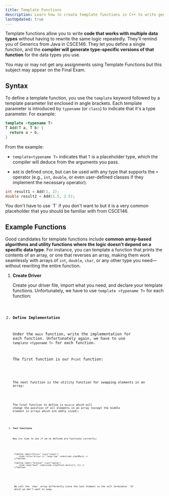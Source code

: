 ```yaml
---
title: Template Functions
description: Learn how to create template functions in C++ to write generic, type-independent code that can be reused for multiple data types without rewriting logic.
lastUpdated: true
---
```



Template functions allow you to write **code that works with 
multiple data types** without having to rewrite the same logic repeatedly. 
They'll remind you of Generics from Java in CSCE146. They let you define 
a single function, and the **compiler will generate type-specific versions 
of that function** for the data types you use.

<Aside>
You may or may not get any assignments using Template Functions but this subject 
may appear on the Final Exam.
</Aside>

## Syntax

To define a template function, you use the `template` keyword followed 
by a template parameter list enclosed in angle brackets. Each template 
parameter is introduced by `typename` (or `class`) to indicate that it's a 
type parameter. For example:

```cpp showLineNumbers=false
template <typename T>
T Add(T a, T b) {
  return a + b;
}
```

From the example:

- `template<typename T>` indicates that `T` is a placeholder type, which the 
compiler will deduce from the arguments you pass.

- `Add` is defined once, but can be used with any type that supports the `+` operator 
(e.g., `int`, `double`, or even user-defined classes if they implement the necessary operator).

```cpp showLineNumbers=false
int result1 = Add(1, 2);
double result2 = Add(1.5, 2.5);
```

<Aside>
You don't have to use `T` if you don't want to but it is a very common placeholder 
that you should be familiar with from CSCE146.
</Aside>

## Example Functions

Good candidates for template functions include **common array-based 
algorithms and utility functions where the logic doesn't depend on 
a specific data type**. For instance, you can template a function 
that prints the contents of an array, or one that reverses an array, 
making them work seamlessly with arrays of `int`, `double`, `char`, or 
any other type you need—without rewriting the entire function.

<Steps>

1. **Create Driver**

    Create your driver file, import what you need, and declare your template 
    functions. Unfortunately, we have to use `template <typename T>` for each 
    function:

    <Code title="driver.cc" lang="cpp" code={code.step1} />

2. **Define Implementation**

    Under the `main` function, write the implementation for each function. 
    Unfortunately again, we have to use `template <typename T>` for each function.

    The first function is our `Print` function:

    <Code title="driver.cc" lang="cpp" code={code.step2Print} />

    The next function is the utility function for swapping elements in an array:

    <Code title="driver.cc" lang="cpp" code={code.step2Swap} />

    The final function to define is `Reverse` which will change the position of 
    all elements in an array (except the middle element in arrays which are oddly sized):

    <Code title="driver.cc" lang="cpp" code={code.step2Reverse} />

3. **Test Functions**

    Now its time to see if we've defined are functions correctly:

    <Tabs>

        <TabItem label="Driver" icon="rocket">
            <Code title="driver.cc" lang="cpp" code={code.step3Main} />
        </TabItem>

        <TabItem label="Terminal" icon="laptop">
            <Code lang="bash" code={code.step3Term} mark={[1, 2]} />
        </TabItem>

    </Tabs>

    <Aside>
    We call the `char` array differently since the last element is the null terminator `\0` 
    which we don't want to swap.
    </Aside>

</Steps>

